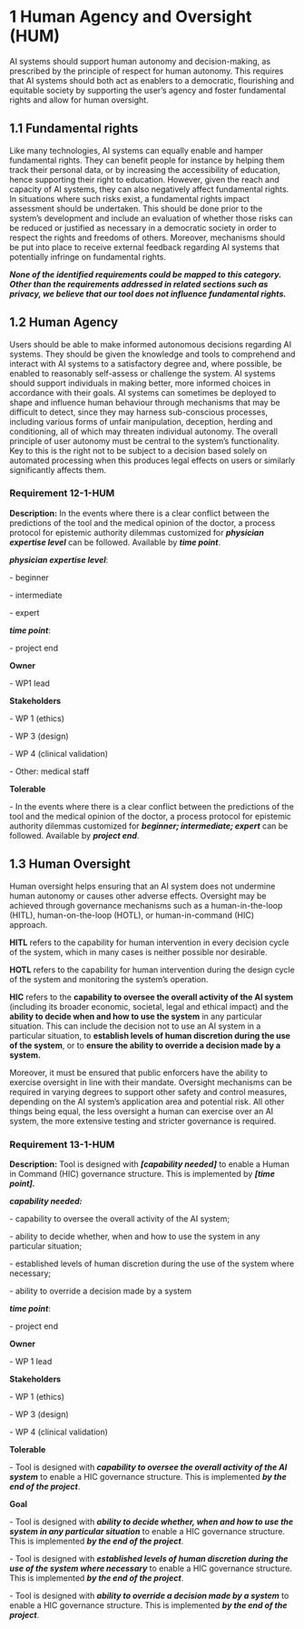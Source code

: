 # 1 Human Agency and Oversight (HUM)

AI systems should support human autonomy and decision-making, as prescribed by the principle of respect for human autonomy. This requires that AI systems should both act as enablers to a democratic, flourishing and equitable society by supporting the user’s agency and foster fundamental rights and allow for human oversight.

## 1.1 Fundamental rights

Like many technologies, AI systems can equally enable and hamper fundamental rights. They can benefit people for instance by helping them track their personal data, or by increasing the accessibility of education, hence supporting their right to education. However, given the reach and capacity of AI systems, they can also negatively affect fundamental rights. In situations where such risks exist, a fundamental rights impact assessment should be undertaken. This should be done prior to the system’s development and include an evaluation of whether those risks can be reduced or justified as necessary in a democratic society in order to respect the rights and freedoms of others. Moreover, mechanisms should be put into place to receive external feedback regarding AI systems that potentially infringe on fundamental rights.

***None of the identified requirements could be mapped to this category. Other than the requirements addressed in related sections such as privacy, we believe that our tool does not influence fundamental rights.***

## 1.2 Human Agency

Users should be able to make informed autonomous decisions regarding AI systems. They should be given the knowledge and tools to comprehend and interact with AI systems to a satisfactory degree and, where possible, be enabled to reasonably self-assess or challenge the system. AI systems should support individuals in making better, more informed choices in accordance with their goals. AI systems can sometimes be deployed to shape and influence human behaviour through mechanisms that may be difficult to detect, since they may harness sub-conscious processes, including various forms of unfair manipulation, deception, herding and conditioning, all of which may threaten individual autonomy. The overall principle of user autonomy must be central to the system’s functionality. Key to this is the right not to be subject to a decision based solely on automated processing when this produces legal effects on users or similarly significantly affects them.

### Requirement 12-1-HUM

**Description:** In the events where there is a clear conflict between the predictions of the tool and the medical opinion of the doctor, a process protocol for epistemic authority dilemmas customized for ***physician expertise level*** can be followed. Available by ***time point***.

***physician expertise level***:

\- beginner

\- intermediate

\- expert

***time point***:

\- project end

**Owner**

\- WP1 lead

**Stakeholders**

\- WP 1 (ethics)

\- WP 3 (design)

\- WP 4 (clinical validation)

\- Other: medical staff

**Tolerable**

\- In the events where there is a clear conflict between the predictions of the tool and the medical opinion of the doctor, a process protocol for epistemic authority dilemmas customized for ***beginner; intermediate; expert*** can be followed. Available by ***project end***.

## 1.3 Human **Oversight**

Human oversight helps ensuring that an AI system does not undermine human autonomy or causes other adverse effects. Oversight may be achieved through governance mechanisms such as a human-in-the-loop (HITL), human-on-the-loop (HOTL), or human-in-command (HIC) approach.  

**HITL** refers to the capability for human intervention in every decision cycle of the system, which in many cases is neither possible nor desirable.  

**HOTL** refers to the capability for human intervention during the design cycle of the system and monitoring the system’s operation.  

**HIC** refers to the **capability to oversee the overall activity of the AI system** (including its broader economic, societal, legal and ethical impact) and the **ability to decide when and how to use the system** in any particular situation. This can include the decision not to use an AI system in a particular situation, to **establish levels of human discretion during the use of the system**, or to **ensure the ability to override a decision made by a system.**  

Moreover, it must be ensured that public enforcers have the ability to exercise oversight in line with their mandate. Oversight mechanisms can be required in varying degrees to support other safety and control measures, depending on the AI system’s application area and potential risk. All other things being equal, the less oversight a human can exercise over an AI system, the more extensive testing and stricter governance is required. 

### Requirement 13-1-HUM

**Description:** Tool is designed with ***\[capability needed\]*** to enable a Human in Command (HIC) governance structure. This is implemented by ***\[time point\].***

***capability needed:***

\- capability to oversee the overall activity of the AI system;

\- ability to decide whether, when and how to use the system in any particular situation;

\- established levels of human discretion during the use of the system where necessary;

\- ability to override a decision made by a system

***time point***: 

\- project end

**Owner**

\- WP 1 lead

**Stakeholders**

\- WP 1 (ethics)

\- WP 3 (design)

\- WP 4 (clinical validation)

**Tolerable**

\- Tool is designed with ***capability to oversee the overall activity of the AI system*** to enable a HIC governance structure. This is implemented ***by the end of the project***.

**Goal** 

\- Tool is designed with ***ability to decide whether, when and how to use the system in any particular situation*** to enable a HIC governance structure. This is implemented ***by the end of the project***.

\- Tool is designed with ***established levels of human discretion during the use of the system where necessary*** to enable a HIC governance structure. This is implemented ***by the end of the project***.

\- Tool is designed with ***ability to override a decision made by a system*** to enable a HIC governance structure. This is implemented ***by the end of the project***.
